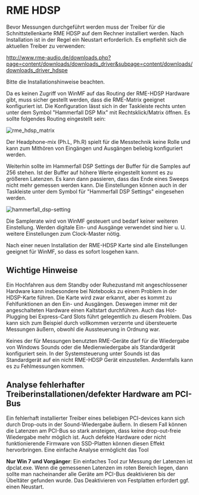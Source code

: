 # RME HDSP

Bevor Messungen durchgeführt werden muss der Treiber für die Schnittstellenkarte RME HDSP auf dem Rechner installiert werden. Nach Installation ist in der Regel ein Neustart erforderlich. Es empfiehlt sich die aktuellen Treiber zu verwenden:

http://www.rme-audio.de/downloads.php?page=content/downloads/downloads_driver&subpage=content/downloads/downloads_driver_hdspe

Bitte die Installationshinweise  beachten.

Da es keinen Zugriff von WinMF auf das Routing der RME-HDSP Hardware gibt, muss sicher gestellt werden, dass die RME-Matrix geeignet konfiguriert ist. Die Konfiguration lässt sich in der Taskleiste rechts unten  unter dem Symbol "Hammerfall DSP Mix" mit Rechtsklick/Matrix öffnen. Es sollte folgendes Routing eingestellt sein:

![rme_hdsp_matrix](/rme_hdsp_matrix.png)

Der Headphone-mix (Ph.L, Ph.R) spielt für die Messtechnik keine Rolle und kann zum Mithören von Eingängen und Ausgängen beliebig konfiguriert werden.

Weiterhin sollte im Hammerfall DSP Settings der Buffer für die Samples auf 256 stehen. Ist der Buffer auf höhere Werte eingestellt kommt es zu größeren Latenzen. Es kann dann passieren, dass das Ende eines Sweeps nicht mehr gemessen werden kann. Die Einstellungen können auch in der Taskleiste unter dem Symbol für "Hammerfall DSP Settings" eingesehen werden.

![hammerfall_dsp-setting](/hammerfall_dsp-setting.png)

Die Samplerate wird von WinMF gesteuert und bedarf keiner weiteren Einstellung. Werden digitale Ein- und Ausgänge verwendet sind hier u. U. weitere Einstellungen zum Clock-Master nötig.

Nach einer neuen Installation der RME-HDSP Karte sind alle Einstellungen geeignet für WinMF, so dass es sofort losgehen kann.

## Wichtige Hinweise

Ein Hochfahren aus dem Standby oder Ruhezustand mit angeschlossener Hardware kann insbesondere bei Notebooks zu einem Problem in der HDSP-Karte führen. Die Karte wird zwar erkannt, aber es kommt zu Fehlfunktionen an den Ein- und Ausgängen. Deswegen immer mit der angeschalteten Hardware einen Kaltstart durchführen. Auch das Hot-Plugging bei Express-Card Slots führt gelegentlich zu diesem Problem. Das kann sich zum Beispiel durch vollkommen verzerrte und übersteuerte Messungen äußern, obwohl die Aussteuerung in Ordnung war.

Keines der für Messungen benutzten RME-Geräte darf für die Wiedergabe von Windows Sounds oder die Medienwiedergabe als Standardgerät konfiguriert sein. In der Systemsteuerung unter Sounds ist das Standardgerät auf ein nicht RME-HDSP Gerät einzustellen. Andernfalls kann es zu Fehlmessungen kommen.

## Analyse fehlerhafter Treiberinstallationen/defekter Hardware am PCI-Bus

Ein fehlerhaft installierter Treiber eines beliebigen PCI-devices kann sich durch Drop-outs in der Sound-Wiedergabe äußern. In diesem Fall können die Latenzen am PCI-Bus so stark ansteigen, dass keine drop-out-freie Wiedergabe mehr möglich ist. Auch defekte Hardware oder nicht funktionierende Firmware von SSD-Platten können diesen Effekt hervorbringen. Eine einfache Analyse ermöglicht das Tool

**Nur Win 7 und Vorgänger**: Ein einfaches Tool zur Messung der Latenzen ist dpclat.exe. Wenn die gemessenen Latenzen im roten Bereich liegen, dann sollte man nacheinander alle Geräte am PCI-Bus deaktivieren bis der Übeltäter gefunden wurde. Das Deaktivieren von Festplatten erfordert ggf. einen Neustart.